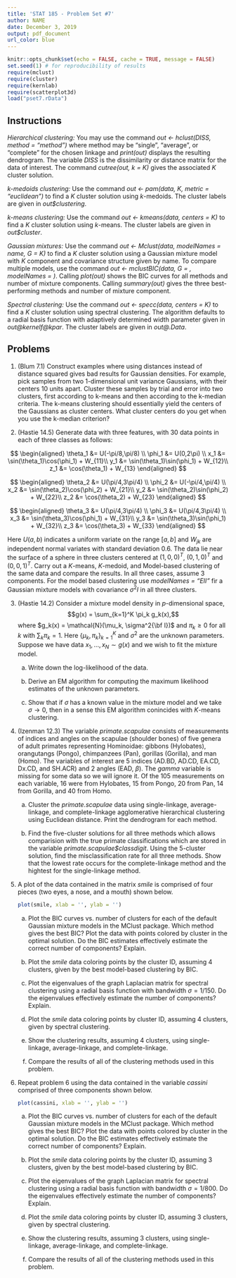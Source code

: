 ```yaml
--- 
title: 'STAT 185 - Problem Set #7'
author: NAME
date: December 3, 2019
output: pdf_document
url_color: blue
---
```


```r
knitr::opts_chunk$set(echo = FALSE, cache = TRUE, message = FALSE)
set.seed(1) # for reproducibility of results
require(mclust)
require(cluster)
require(kernlab)
require(scatterplot3d)
load("pset7.rData")
```

## Instructions {.tabset}

*Hierarchical clustering:* You may use the command *out <- hclust(DISS, method = "method")* where method may be "single", "average", or "complete" for the chosen linkage and *print(out)* displays the resulting dendrogram.  The variable *DISS* is the dissimilarity or distance matrix for the data of interest.  The command *cutree(out, k = K)* gives the associated *K* cluster solution.  

*$k$-medoids clustering:* Use the command *out <- pam(data, K, metric = "euclidean")* to find a *K* cluster solution using $k$-medoids. The cluster labels are given in *out\$clustering*.  

*$k$-means clustering:* Use the command *out <- kmeans(data, centers = K)* to find a *K* cluster solution using $k$-means.  The cluster labels are given in *out\$cluster*.

*Gaussian mixtures:* Use the command *out <- Mclust(data, modelNames = name, G = K)* to find a *K* cluster solution using a Gaussian mixture model with $K$ component and covariance structure given by name.  To compare multiple models, use the command *out <- mclustBIC(data, G = , modelNames = )*.  Calling *plot(out)* shows the BIC curves for all methods and number of mixture components. Calling *summary(out)* gives the three best-performing methods and number of mixture component.  

*Spectral clustering:* Use the command *out <- specc(data, centers = K)* to find a *K* cluster solution using spectral clustering.  The algorithm defaults to a radial basis function with adaptively determined width parameter given in *out\@kernelf\@kpar*.  The cluster labels are given in  *out\@.Data*.

## Problems

1.  (Blum 7.1) Construct examples where using distances instead of distance squared gives bad results for Gaussian densities. For example, pick samples from two 1-dimensional unit variance Gaussians, with their centers 10 units apart. Cluster these samples by trial and error into two clusters, first according to k-means and then according to the k-median criteria. The k-means clustering should essentially yield the centers of the Gaussians as cluster centers. What cluster centers do you get when you use the k-median criterion?


2. (Hastie 14.5) Generate data with three features, with 30 data points in each of three classes as follows:

$$
\begin{aligned}
\theta_1 &= U(-\pi/8,\pi/8) \\
\phi_1 &= U(0,2\pi) \\
x_1 &= \sin(\theta_1)\cos(\phi_1) + W_{11}\\
y_1 &= \sin(\theta_1)\sin(\phi_1) + W_{12}\\
z_1 &= \cos(\theta_1) + W_{13}
\end{aligned}
$$

$$
\begin{aligned}
\theta_2 &= U(\pi/4,3\pi/4) \\
\phi_2 &= U(-\pi/4,\pi/4) \\
x_2 &= \sin(\theta_2)\cos(\phi_2) + W_{21}\\
y_2 &= \sin(\theta_2)\sin(\phi_2) + W_{22}\\
z_2 &= \cos(\theta_2) + W_{23}
\end{aligned}
$$

$$
\begin{aligned}
\theta_3 &= U(\pi/4,3\pi/4) \\
\phi_3 &= U(\pi/4,3\pi/4) \\
x_3 &= \sin(\theta_3)\cos(\phi_1) + W_{31}\\
y_3 &= \sin(\theta_3)\sin(\phi_1) + W_{32}\\
z_3 &= \cos(\theta_3) + W_{33}
\end{aligned}
$$

Here $U(a,b)$ indicates a uniform variate on the range $[a,b]$ and $W_{jk}$ are independent normal variates with standard deviation 0.6. The data
lie near the surface of a sphere in three clusters centered at $(1, 0, 0)^T$, $(0, 1, 0)^T$ and $(0, 0, 1)^T$.
Carry out a $K$-means, $K$-medoid, and Model-based clustering of the same data and compare the results. In all three cases, assume 3 components. For the model based clustering use *modelNames = "EII"* fir a Gaussian mixture models with covariance $\sigma^2 I$ in all three clusters.

3. (Hastie 14.2) Consider a mixture model density in $p$-dimensional space, $$g(x) = \sum_{k=1}^K \pi_k g_k(x),$$ where $g_k(x) = \mathcal{N}(\mu_k, \sigma^2{\bf I})$ and $\pi_k \ge 0$ for all $k$ with $\sum_k \pi_k = 1$.  Here $\{\mu_k,\pi_k\}_{k=1}^K$ and $\sigma^2$ are the unknown parameters. 
Suppose we have data $x_1,\dots,x_N \sim g(x)$ and we wish to fit the mixture model.

    a.  Write down the log-likelihood of the data.
    
    b.  Derive an EM algorithm for computing the maximum likelihood estimates of the unknown parameters.
    
    c.  Show that if $\sigma$ has a known value in the mixture model and we take $\sigma\to 0$, then in a sense this EM algorithm conincides with $K$-means clustering.
    
4. (Izenman 12.3) The variable *primate.scapulae* consists of measurements of indices and angles on the scapulae (shoulder bones) of five genera of adult primates representing Hominoidae: gibbons (Hylobates), orangutangs (Pongo), chimpanzees (Pan), gorillas (Gorilla), and man (Homo). The variables of interest are 5 indices (AD.BD, AD.CD, EA.CD, Dx.CD, and SH.ACR) and 2 angles (EAD, $\beta$). The $gamma$ variable is missing for some data so we will ignore it. Of the 105 measurements on each variable, 16 were from Hylobates, 15 from Pongo, 20 from Pan, 14 from Gorilla, and 40 from Homo.

    a.  Cluster the *primate.scapulae* data using single-linkage, average-linkage, and complete-linkage agglomerative hierarchical clustering using Euclidean distance. Print the dendrogram for each method. 

    b.  Find the five-cluster solutions for all three methods which allows comparision with the true primate classifications which are stored in the variable *primate.scapulae\$classdigit*.  Using the 5-cluster solution, find the misclassification rate for all three methods.  Show that the lowest rate occurs for the complete-linkage method and the hightest for the single-linkage method.
    
5.  A plot of the data contained in the matrix *smile* is comprised of four pieces (two eyes, a nose, and a mouth) shown below.

    ```r
    plot(smile, xlab = '', ylab = '')
    ```

    a.  Plot the BIC curves vs. number of clusters for each of the default Gaussian mixture models in the MClust package.  Which method gives the best BIC?  Plot the data with points colored by cluster in the optimal solution.  Do the BIC estimates effectively estimate the correct number of components? Explain.
    
    b.  Plot the *smile* data coloring points by the cluster ID, assuming 4 clusters, given by the best model-based clustering by BIC.
    
    c.  Plot the eigenvalues of the graph Laplacian matrix for spectral clustering using a radial basis function with bandwidth $\sigma = 1/150$. Do the eigenvalues effectively estimate the number of components? Explain.
    
    d. Plot the *smile* data coloring points by cluster ID, assuming 4 clusters, given by spectral clustering.
    
    e.  Show the clustering results, assuming 4 clusters, using single-linkage, average-linkage, and complete-linkage.  
    
    f.  Compare the results of all of the clustering methods used in this problem.
    
    
6.  Repeat problem 6 using the data contained in the variable *cassini* comprised of three components shown below.

    ```r
    plot(cassini, xlab = '', ylab = '')
    ```

    a.  Plot the BIC curves vs. number of clusters for each of the default Gaussian mixture models in the MClust package.  Which method gives the best BIC?  Plot the data with points colored by cluster in the optimal solution.  Do the BIC estimates effectively estimate the correct number of components? Explain.
    
    b.  Plot the *smile* data coloring points by the cluster ID, assuming 3 clusters, given by the best model-based clustering by BIC.
    
    c.  Plot the eigenvalues of the graph Laplacian matrix for spectral clustering using a radial basis function with bandwidth $\sigma = 1/800$. Do the eigenvalues effectively estimate the number of components? Explain.
    
    d. Plot the *smile* data coloring points by cluster ID, assuming 3 clusters, given by spectral clustering.
    
    e.  Show the clustering results, assuming 3 clusters, using single-linkage, average-linkage, and complete-linkage.
    
    f. Compare the results of all of the clustering methods used in this problem.